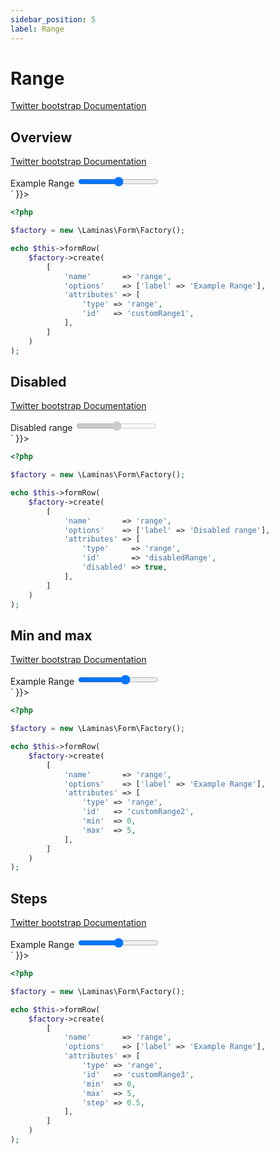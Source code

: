 ```yaml
---
sidebar_position: 5
label: Range
---
```



# Range

[Twitter bootstrap Documentation](https://getbootstrap.com/docs/5.1/forms/range)

## Overview

[Twitter bootstrap Documentation](https://getbootstrap.com/docs/5.1/forms/range/#overview)

<Tabs>
<TabItem value="result" label="Result" default>
  <HtmlCode bootstrapVersion="5.1">
      <div dangerouslySetInnerHTML={{ __html: `<div class="mb-3">
    <label class="form-label" for="customRange1">Example Range</label>
    <input class="form-range" id="customRange1" name="range" type="range" value="">
</div>` }}></div>
  </HtmlCode>
</TabItem>
<TabItem value="source" label="Source">

```php
<?php

$factory = new \Laminas\Form\Factory();

echo $this->formRow(
    $factory->create(
        [
            'name'       => 'range',
            'options'    => ['label' => 'Example Range'],
            'attributes' => [
                'type' => 'range',
                'id'   => 'customRange1',
            ],
        ]
    )
);

```

</TabItem>
</Tabs>

## Disabled

[Twitter bootstrap Documentation](https://getbootstrap.com/docs/5.1/forms/range/#disabled)

<Tabs>
<TabItem value="result" label="Result" default>
  <HtmlCode bootstrapVersion="5.1">
      <div dangerouslySetInnerHTML={{ __html: `<div class="mb-3">
    <label class="form-label" for="disabledRange">Disabled range</label>
    <input class="form-range" disabled id="disabledRange" name="range" type="range" value="">
</div>` }}></div>
  </HtmlCode>
</TabItem>
<TabItem value="source" label="Source">

```php
<?php

$factory = new \Laminas\Form\Factory();

echo $this->formRow(
    $factory->create(
        [
            'name'       => 'range',
            'options'    => ['label' => 'Disabled range'],
            'attributes' => [
                'type'     => 'range',
                'id'       => 'disabledRange',
                'disabled' => true,
            ],
        ]
    )
);

```

</TabItem>
</Tabs>

## Min and max

[Twitter bootstrap Documentation](https://getbootstrap.com/docs/5.1/forms/range/#min-and-max)

<Tabs>
<TabItem value="result" label="Result" default>
  <HtmlCode bootstrapVersion="5.1">
      <div dangerouslySetInnerHTML={{ __html: `<div class="mb-3">
    <label class="form-label" for="customRange2">Example Range</label>
    <input class="form-range" id="customRange2" max="5" min="0" name="range" type="range" value="">
</div>` }}></div>
  </HtmlCode>
</TabItem>
<TabItem value="source" label="Source">

```php
<?php

$factory = new \Laminas\Form\Factory();

echo $this->formRow(
    $factory->create(
        [
            'name'       => 'range',
            'options'    => ['label' => 'Example Range'],
            'attributes' => [
                'type' => 'range',
                'id'   => 'customRange2',
                'min'  => 0,
                'max'  => 5,
            ],
        ]
    )
);

```

</TabItem>
</Tabs>

## Steps

[Twitter bootstrap Documentation](https://getbootstrap.com/docs/5.1/forms/range/#steps)

<Tabs>
<TabItem value="result" label="Result" default>
  <HtmlCode bootstrapVersion="5.1">
      <div dangerouslySetInnerHTML={{ __html: `<div class="mb-3">
    <label class="form-label" for="customRange3">Example Range</label>
    <input class="form-range" id="customRange3" max="5" min="0" name="range" step="0.5" type="range" value="">
</div>` }}></div>
  </HtmlCode>
</TabItem>
<TabItem value="source" label="Source">

```php
<?php

$factory = new \Laminas\Form\Factory();

echo $this->formRow(
    $factory->create(
        [
            'name'       => 'range',
            'options'    => ['label' => 'Example Range'],
            'attributes' => [
                'type' => 'range',
                'id'   => 'customRange3',
                'min'  => 0,
                'max'  => 5,
                'step' => 0.5,
            ],
        ]
    )
);

```

</TabItem>
</Tabs>


